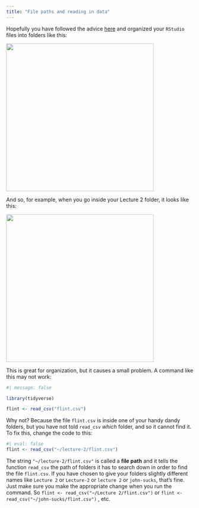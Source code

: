 ```yaml
---
title: "File paths and reading in data"
---
```


Hopefully you have followed the advice [here](https://sta101-f24.github.io/computing/computing-moving.html) and organized your `RStudio` files into folders like this:

![](organize.png){width="397"}

And so, for example, when you go inside your Lecture 2 folder, it looks like this:

![](inside_folder.png){width="397"}

This is great for organization, but it causes a small problem. A command like this may not work:

```r
#| message: false

library(tidyverse)

flint <- read_csv("flint.csv")
```

Why not? Because the file `flint.csv` is inside one of your handy dandy folders, but you have not told `read_csv` *which* folder, and so it cannot find it. To fix this, change the code to this:

```r
#| eval: false
flint <- read_csv("~/lecture-2/flint.csv")
```

The string `"~/lecture-2/flint.csv"` is called a **file path** and it tells the function `read_csv` the path of folders it has to search down in order to find the file `flint.csv`. If you have chosen to give your folders slightly different names like `Lecture 2` or `Lecture-2` or `lecture 2` or `john-sucks`, that's fine. Just make sure you make the appropriate change when you run the command. So `flint <- read_csv("~/Lecture 2/flint.csv")` or `flint <- read_csv("~/john-sucks/flint.csv")` , etc.
